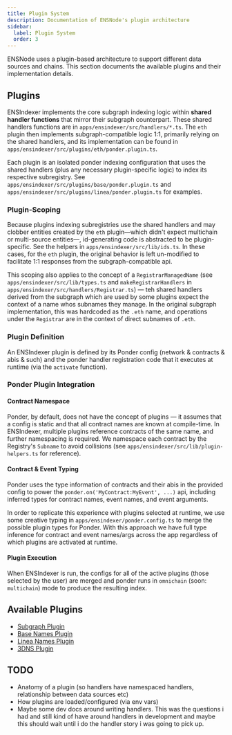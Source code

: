 ```yaml
---
title: Plugin System
description: Documentation of ENSNode's plugin architecture
sidebar:
  label: Plugin System
  order: 3
---
```


ENSNode uses a plugin-based architecture to support different data sources and chains. This section documents the available plugins and their implementation details.

## Plugins

ENSIndexer implements the core subgraph indexing logic within **shared handler functions** that mirror their subgraph counterpart. These shared handlers functions are in `apps/ensindexer/src/handlers/*.ts`. The `eth` plugin then implements subgraph-compatible logic 1:1, primarily relying on the shared handlers, and its implementation can be found in `apps/ensindexer/src/plugins/eth/ponder.plugin.ts`.

Each plugin is an isolated ponder indexing configuration that uses the shared handlers (plus any necessary plugin-specific logic) to index its respective subregistry. See `apps/ensindexer/src/plugins/base/ponder.plugin.ts` and `apps/ensindexer/src/plugins/linea/ponder.plugin.ts` for examples.

### Plugin-Scoping

Because plugins indexing subregistries use the shared handlers and may clobber entities created by the `eth` plugin—which didn't expect multichain or multi-source entities—, id-generating code is abstracted to be plugin-specific. See the helpers in `apps/ensindexer/src/lib/ids.ts`. In these cases, for the `eth` plugin, the original behavior is left un-modified to facilitate 1:1 responses from the subgraph-compatible api.

This scoping also applies to the concept of a `RegistrarManagedName` (see `apps/ensindexer/src/lib/types.ts` and `makeRegistrarHandlers` in `apps/ensindexer/src/handlers/Registrar.ts`) — teh shared handlers derived from the subgraph which are  used by some plugins expect the context of a name whos subnames they manage. In the original subgraph implementation, this was hardcoded as the `.eth` name, and operations under the `Registrar` are in the context of direct subnames of `.eth`.

### Plugin Definition

An ENSIndexer plugin is defined by its Ponder config (network & contracts & abis & such) and the ponder handler registration code that it executes at runtime (via the `activate` function).

### Ponder Plugin Integration

#### Contract Namespace

Ponder, by default, does not have the concept of plugins — it assumes that a config is static and that all contract names are known at compile-time. In ENSIndexer, multiple plugins reference contracts of the same name, and further namespacing is required. We namespace each contract by the Registry's `Subname` to avoid collisions (see `apps/ensindexer/src/lib/plugin-helpers.ts` for reference).

#### Contract & Event Typing

Ponder uses the type information of contracts and their abis in the provided config to power the `ponder.on('MyContract:MyEvent', ...)` api, including inferred types for contract names, event names, and event arguments.

In order to replicate this experience with plugins selected at runtime, we use some creative typing in `apps/ensindexer/ponder.config.ts` to merge the possible plugin types for Ponder. With this approach we have full type inference for contract and event names/args across the app regardless of which plugins are activated at runtime.

#### Plugin Execution

When ENSIndexer is run, the configs for all of the active plugins (those selected by the user) are merged and ponder runs in `omnichain` (soon: `multichain`) mode to produce the resulting index.

## Available Plugins

- [Subgraph Plugin](/technical-reference/plugins/subgraph)
- [Base Names Plugin](/technical-reference/plugins/base-names)
- [Linea Names Plugin](/technical-reference/plugins/linea-names)
- [3DNS Plugin](/technical-reference/plugins/3dns)

## TODO

- Anatomy of a plugin (so handlers have namespaced handlers, relationship between data sources etc)
- How plugins are loaded/configured (via env vars)
- Maybe some dev docs around writing handlers. This was the questions i had and still kind of have around handlers in development and maybe this should wait until i do the handler story i was going to pick up.
